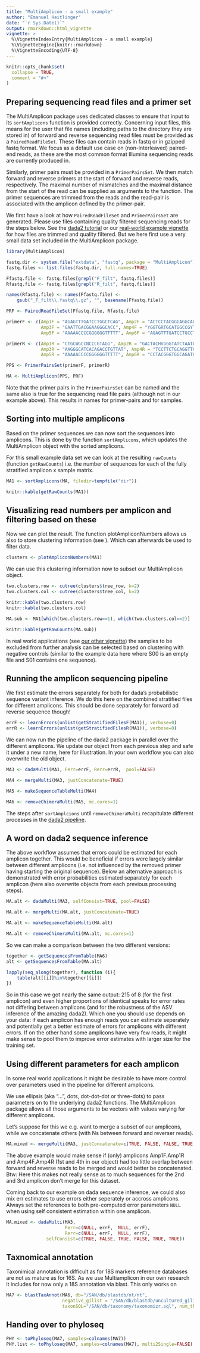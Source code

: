 ```yaml
---
title: "MultiAmplicon - a small example"
author: "Emanuel Heitlinger"
date: "`r Sys.Date()`"
output: rmarkdown::html_vignette
vignette: >
  %\VignetteIndexEntry{MultiAmplicon - a small example}
  %\VignetteEngine{knitr::rmarkdown}
  %\VignetteEncoding{UTF-8}
---
```


```r
knitr::opts_chunk$set(
  collapse = TRUE,
  comment = "#>"
)
```


## Preparing sequencing read files and a primer set

The MultiAmplicon package uses dedicated classes to ensure that input
to its `sortAmplicons` function is provided correctly. Concerning
input files, this means for the user that file names (including paths
to the directory they are stored in) of forward and reverse sequencing
read files must be provided as a `PairedReadFileSet`. These files can
contain reads in fastq or in gzipped fastq format. We focus as a
default use case on (non-interleaved) paired-end reads, as these are
the most common format Illumina sequencing reads are currently
produced in.

Similarly, primer pairs must be provided in a `PrimerPairsSet`. We
then match forward and reverse primers at the start of forward and
reverse reads, respectively. The maximal number of mismatches and the
maximal distance from the start of the read can be supplied as
arguments to the function. The primer sequences are trimmed from the
reads and the read-pair is associated with the amplicon defined by the
primer-pair. 

We first have a look at how `PairedReadFileSet` and `PrimerPairsSet`
are generated. Please use files containing quality filtered sequencing
reads for the steps below. See the
[dada2 tutorial](https://benjjneb.github.io/dada2/tutorial.html) or
our
[real-world example vignette](https://derele.github.io/MultiAmplicon/articles/MultiAmplicon-real-world-example.html)
for how files are trimmed and quality filtered. But we here first use
a very small data set included in the MultiAmplicon package.


```r
library(MultiAmplicon)

fastq.dir <- system.file("extdata", "fastq", package = "MultiAmplicon")
fastq.files <- list.files(fastq.dir, full.names=TRUE)

Ffastq.file <- fastq.files[grepl("F_filt", fastq.files)]
Rfastq.file <- fastq.files[grepl("R_filt", fastq.files)]

names(Rfastq.file) <- names(Ffastq.file) <-
    gsub("_F_filt\\.fastq\\.gz", "", basename(Ffastq.file))

PRF <- PairedReadFileSet(Ffastq.file, Rfastq.file)

primerF <- c(Amp1F = "AGAGTTTGATCCTGGCTCAG", Amp2F = "ACTCCTACGGGAGGCAGC",
             Amp3F = "GAATTGACGGAAGGGCACC", Amp4F = "YGGTGRTGCATGGCCGYT",
             Amp5F = "AAAAACCCCGGGGGGTTTTT", Amp6F = "AGAGTTTGATCCTGCCTCAG")

primerR <- c(Amp1R = "CTGCWGCCNCCCGTAGG", Amp2R = "GACTACHVGGGTATCTAATCC",
             Amp3R = "AAGGGCATCACAGACCTGTTAT", Amp4R = "TCCTTCTGCAGGTTCACCTAC",
             Amp5R = "AAAAACCCCGGGGGGTTTTT", Amp6R = "CCTACGGGTGGCAGATGCAG")

PPS <- PrimerPairsSet(primerF, primerR)

MA <- MultiAmplicon(PPS, PRF)
```

Note that the primer pairs in the `PrimerPairsSet` can be named and
the same also is true for the sequencing read file pairs (although not
in our example above). This results in names for primer-pairs and for
samples.


## Sorting into multiple amplicons

Based on the primer sequences we can now sort the sequences into
amplicons. This is done by the function `sortAmplicons`, which updates
the MultiAmplicon object with the sorted amplicons.

For this small example data set we can look at the resulting
`rawCounts` (function `getRawCounts`) i.e. the number of sequences for
each of the fully stratified amplicon x sample matrix.

```r
MA1 <- sortAmplicons(MA, filedir=tempfile("dir"))
```

```r
knitr::kable(getRawCounts(MA1))
```

## Visualizing read numbers per amplicon and filtering based on these

Now we can plot the result. The function plotAmpliconNumbers allows us
also to store clustering information (see
[\code{pheatmap}](https://www.rdocumentation.org/packages/pheatmap/versions/0.2/topics/pheatmap)). Which
can afterwards be used to filter data.

```r
clusters <- plotAmpliconNumbers(MA1)
```

We can use this clustering information now to subset our MultiAmplicon
object.


```r
two.clusters.row <- cutree(clusters$tree_row, k=2)
two.clusters.col <- cutree(clusters$tree_col, k=2)

knitr::kable(two.clusters.row)
knitr::kable(two.clusters.col)

MA.sub <- MA1[which(two.clusters.row==1), which(two.clusters.col==2)]

knitr::kable(getRawCounts(MA.sub))
```

In real world applications (see
[our other vignette](https://derele.github.io/MultiAmplicon/articles/MultiAmplicon-real-world-example.html))
the samples to be excluded from further analysis can be selected based
on clustering with negative controls (similar to the example data here
where S00 is an empty file and S01 contains one sequence).

## Running the amplicon sequencing pipeline 

We first estimate the errors separately for both for dada's
probabilistic sequence variant inference. We do this here on the
combined stratified files for different amplicons. This should be done
separately for forward ad reverse sequence though!

```r
errF <- learnErrors(unlist(getStratifiedFilesF(MA1)), verbose=0)
errR <- learnErrors(unlist(getStratifiedFilesR(MA1)), verbose=0)
```

We can now run the pipeline of the dada2 package in parallel over the
different amplicons. We update our object from each previous step and
safe it under a new name, here for illustration. In your own workflow
you can also overwrite the old object.


```r
MA3 <- dadaMulti(MA1, Ferr=errF, Rerr=errR,  pool=FALSE)

MA4 <- mergeMulti(MA3, justConcatenate=TRUE)

MA5 <- makeSequenceTableMulti(MA4)

MA6 <- removeChimeraMulti(MA5, mc.cores=1)

```

The steps after `sortAmplcions` until `removeChimeraMulti`
recapitulate different processes in the
[dada2 pipeline](https://benjjneb.github.io/dada2/tutorial.html).

## A word on dada2 sequence inference

The above workflow assumes that errors could be estimated for each
amplicon together. This would be beneficial if errors were largely
similar between different amplicons (i.e. not influenced by the
removed primer having starting the original sequence). Below an
alternative approach is demonstrated with error probabilities
estimated separately for each amplicon (here also overwrite objects
from each previous processing steps).


```r
MA.alt <- dadaMulti(MA3, selfConsist=TRUE, pool=FALSE)

MA.alt <- mergeMulti(MA.alt, justConcatenate=TRUE)

MA.alt <- makeSequenceTableMulti(MA.alt)

MA.alt <- removeChimeraMulti(MA.alt, mc.cores=1)
```

So we can make a comparison between the two different versions:

```r
together <- getSequencesFromTable(MA6)
alt <- getSequencesFromTable(MA.alt)

lapply(seq_along(together), function (i){
    table(alt[[i]]%in%together[[i]])
})
```
So in this case we got nearly the same output: 215 of 8 (for the first
amplicon) and even higher proportions of identical speaks for error
rates not differing between amplicons (and for the robustness of the
ASV inference of the amazing dada2). Which one you should use depends
on your data: if each amplicon has enough reads you can estimate
seperately and potentially get a better estimate of errors for
amplicons with different errors. If on the other hand some amplicons
have very few reads, it might make sense to pool them to improve error
estimates with larger size for the training set.

## Using different parameters for each amplicon

In some real world applications it might be desirable to have more
control over parameters used in the pipeline for different amplicons.

We use ellipsis (aka "...", dots, dot-dot-dot or three-dots) to pass
parameters on to the underlying dada2 functions. The MultiAmplicon
package allows all those arguments to be vectors with values varying
for different amplicons.

Let's suppose for this we e.g. want to merge a subset of our
amplicons, while we concatenate others (with Ns between forward and
reverser reads).

```r
MA.mixed <- mergeMulti(MA3, justConcatenate=c(TRUE, FALSE, FALSE, TRUE, TRUE, TRUE))
```
The above example would make sense if (only) amplicons Amp1F.Amp1R and
Amp4F.Amp4R (1st and 4th in our object) had too little overlap between
forward and reverse reads to be merged and would better be
concatenated. Btw: Here this makes not really sense as to much
sequences for the 2nd and 3rd amplicon don't merge for this dataset.


Coming back to our example on dada sequence inference, we could also
mix err estimates to use errors either seperately or accross
amplicons. Always set the references to both pre-computed error
parameters `NULL` when using self consistent estimation within one
amplicon.

```r
MA.mixed <- dadaMulti(MA3,
                      Ferr=c(NULL, errF,  NULL, errF),
                      Rerr=c(NULL, errF,  NULL, errF),
               selfConsist=c(TRUE, FALSE, TRUE, FALSE, TRUE, TRUE))
```



## Taxnomical annotation

Taxonimical annotation is difficult as for 18S markers reference
databases are not as mature as for 16S. As we use Multiamplicon in our
own research it includes for now only a 18S annotation via blast. This
only works on 


```r
MA7 <- blastTaxAnnot(MA6, db="/SAN/db/blastdb/nt/nt",
                     negative_gilist = "/SAN/db/blastdb/uncultured_gilist.txt",
                     taxonSQL="/SAN/db/taxonomy/taxonomizr.sql", num_threads=20)
```



## Handing over to phyloseq

```r
PHY <- toPhyloseq(MA7, samples=colnames(MA7))
PHY.list <- toPhyloseq(MA7, samples=colnames(MA7), multi2Single=FALSE)
```
